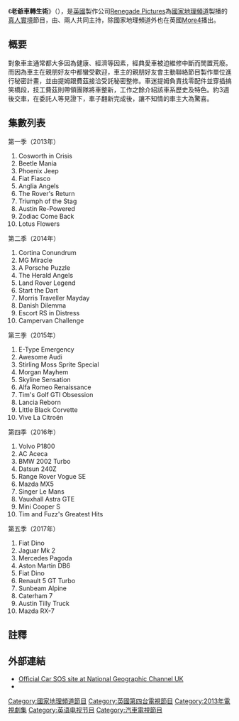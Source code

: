 {{distinguish|Wheeler Dealers}}
{{noteTA
|T=zh-cn:翻新老爷车 (国家地理频道);zh-tw:老爺車轉生術;zh-hk:汽車改裝奇兵;
|1=zh-cn:翻新老爷车;zh-tw:老爺車轉生術;zh-hk:汽車改裝奇兵;
|2=zh-cn:蒂姆;zh-tw:提姆;
|3=zh-cn:肖;zh-tw:蕭;
|4=zh-cn:汤曾德;zh-tw:湯森;
}}
{{Infobox television
| color         = #FB4F14
| color text = #FFFFFF
| show_name = 老爺車轉生術             
| eng_name = Car S.O.S
| image                    = Carsoslogo.png
| image_size               = 125px
| image_alt                = 
| caption                  = 
| show_name_2              = 
| genre                    = [[真人實境秀|真人實境秀]]、汽車電視節目
| creator                  = 
| based_on                 = 
| developer                = 
| director                = {{plainlist|
* Stephen Taylor Woodrow
* Steve Bonser
* James Redgate
* Ben Mann
 }}
| presenter                = {{Plainlist|
* {{link-en|提姆·蕭|Tim Shaw (presenter)}}
* {{link-en|費茲·湯森|Fuzz Townshend}}
}}
| starring                 = 汽車翻新團隊
| narrated                 = {{Plainlist|
*Jim Smallman（第1-3季）
*Phil Cornwell（第4-季）
}}
| theme_music_composer     = 
| opentheme                = 
| endtheme                 = 
| composer                 = 
| country                  = {{UK}}
| language                 = [[英語|英語]]
| num_episodes             = 72集+1特別篇（{{as of|2019}}）
| list_episodes            = 
| executive_producer       = {{Plainlist|
* Charlie Bunce
* Theo Williams
* Carolyn Payne
}} <!-- as of series three -->
| producer                 = Stephen Taylor Woodrow
| editor                   = {{Plainlist|
*Del Kersting
*David Barry
*Steve Wey 
}} <!-- as of series three -->
| location                 = [[奧爾德里奇|奧爾德里奇]]，Westgate Classics Ltd（第1-4季）<br />[[奧爾德伯里|奧爾德伯里]]，To-Ta Classics Ltd（第5-季）<ref>{{cite tweet |author=To-Ta Classics Ltd. |author-link= |user=totaclassics |number=771681592460898304 |title=Go like our FB page To-Ta Classics Ltd. |language= |date=2016-09-02 |access-date=}}</ref>
| cinematography           = 
| camera                   = 
| runtime                  = 約44分鐘（不含廣告）
| company                  = [[華納兄弟|Renegade Pictures]]<br />[[National_Geographic_Channel|National Geographic Channel]]s<br />[[21世紀福斯|NGC UK Partnership]]
| distributor              = [[福斯傳媒集團|NGC Network International]]
| picture_format           = [[High-definition_television|HDTV]] [[1080i|1080i]]
| audio_format             = 
| first_run                = <!-- The nation in which the series first aired, if different from country parameter. -->
| first_aired              = {{Start date|df=yes|2013||}}
| last_aired               = 
| preceded_by              = 
| followed_by              = 
| related                  = <!-- To be used only for remakes, spin-offs, and adaptations. -->
| website                  = http://natgeotv.com/uk/car-sos
| website_title            = Car SOS at National Geographic
| production_website       = http://www.renegadepictures.co.uk/program/car-sos_1306.aspx
| production_website_title = 
| num_series              = 7（{{as of|2019}}）
| budget                   = 
| channel                  = National Geographic Channel UK<br />[[More4|More4]]
| released                 = <!-- {{Start date|df=yes|YYYY|MM|DD}} -->
| show_name_zh-cn = 翻新老爷车<ref>與[[探索頻道|探索頻道]]節目《[[翻新中古車|Wheeler Dealers]]》在大陸中譯撞名。</ref>
| show_name_zh-tw = 老爺車轉生術
| show_name_zh-hk = 汽車改裝奇兵
}}
《'''老爺車轉生術'''》（{{lang-en|''Car S.O.S''}}），是[[英國|英國]]製作公司[[華納兄弟|Renegade Pictures]]為[[國家地理頻道|國家地理頻道]]製播的[[真人實境秀|真人實境]]節目，由{{link-en|提姆·蕭|Tim Shaw (presenter)}}、{{link-en|費茲·湯森|Fuzz Townshend}}兩人共同主持，除國家地理頻道外也在英國[[More4|More4]]播出。

== 概要 ==
對象車主通常都大多因為健康、經濟等因素，經典愛車被迫維修中斷而閒置荒廢。而因為車主在親朋好友中都蠻受歡迎，車主的親朋好友會主動聯絡節目製作單位進行秘密計畫，並由提姆跟費茲接洽受託秘密整修。車迷提姆負責找零配件並穿插搞笑橋段，技工費茲則帶領團隊將車整新，工作之餘介紹該車系歷史及特色。約3週後交車，在委託人等見證下，車子翻新完成後，讓不知情的車主大為驚喜。

== 集數列表 ==
{{multiple image
 | align = left
 | direction = vertical
 | total_width = 200
 | header = 主持人
 | image1 = British radio and TV host Tim Shaw in Taipei, Taiwan.JPG
 | width1 = 4000
 | alt1 = Tim Shaw
 | caption1 = 提姆·蕭
 | width2 = 285
 | image2 = Fuzzprofile1.jpg
 | alt2 = Fuzz Townshend
 | caption2 =費茲·湯森
}}
{{Div col|cols=2}}
;第一季（2013年）
#Cosworth in Crisis
#Beetle Mania
#Phoenix Jeep
#Fiat Fiasco
#Anglia Angels
#The Rover's Return
#Triumph of the Stag
#Austin Re-Powered
#Zodiac Come Back
#Lotus Flowers

;第二季（2014年）
#Cortina Conundrum
#MG Miracle
#A Porsche Puzzle
#The Herald Angels
#Land Rover Legend
#Start the Dart
#Morris Traveller Mayday
#Danish Dilemma
#Escort RS in Distress
#Campervan Challenge
{{Div col end}}

{{Div col|cols=2}}
;第三季（2015年）
#E-Type Emergency
#Awesome Audi
#Stirling Moss Sprite Special
#Morgan Mayhem
#Skyline Sensation
#Alfa Romeo Renaissance
#Tim's Golf GTI Obsession
#Lancia Reborn
#Little Black Corvette
#Vive La Citroën

;第四季（2016年）
#Volvo P1800
#AC Aceca
#BMW 2002 Turbo
#Datsun 240Z
#Range Rover Vogue SE
#Mazda MX5
#Singer Le Mans
#Vauxhall Astra GTE
#Mini Cooper S
#Tim and Fuzz's Greatest Hits
{{Div col end}}

;第五季（2017年）
#Fiat Dino
#Jaguar Mk 2
#Mercedes Pagoda
#Aston Martin DB6
#Fiat Dino
#Renault 5 GT Turbo
#Sunbeam Alpine
#Caterham 7
#Austin Tilly Truck
#Mazda RX-7

<!--== 備註 ==
{{Div col|cols=2}}
{{notefoot}}
{{Div col end}}-->

== 註釋 ==
{{reflist|}}

== 外部連結 ==
* [http://natgeotv.com/uk/car-sos/ Official Car SOS site at National Geographic Channel UK]
* {{facebook|carsosofficial|Car SOS}}

{{DEFAULTSORT:Car SOS}}
[[Category:國家地理頻道節目|Category:國家地理頻道節目]]
[[Category:英國第四台電視節目|Category:英國第四台電視節目]]
[[Category:2013年電視劇集|Category:2013年電視劇集]]
[[Category:英语电视节目|Category:英语电视节目]]
[[Category:汽車電視節目|Category:汽車電視節目]]